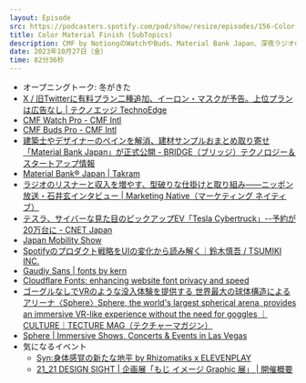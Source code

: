 ```yaml
---
layout: Episode
src: https://podcasters.spotify.com/pod/show/resize/episodes/156-Color-Material-Finish-SubTopics-e2b3fv9
title: Color Material Finish (SubTopics)
description: CMF by NotiongのWatchやBuds、Material Bank Japan、深夜ラジオの収益化、Tesla Cybertruck、SpotifyのUI、球体アリーナ Sphareや、気になるイベント情報など最近気になったサブトピックスを話しました。
date: 2023年10月27日（金）
time: 82分36秒
---
```


- オープニングトーク: 冬がきた
- [X / 旧Twitterに有料プラン二種追加、イーロン・マスクが予告。上位プランは広告なし | テクノエッジ TechnoEdge](https://www.techno-edge.net/article/2023/10/22/2121.html)
- [CMF Watch Pro - CMF Intl](https://intl.cmf.tech/pages/watch-pro)
- [CMF Buds Pro - CMF Intl](https://intl.cmf.tech/pages/buds-pro)
- [建築士やデザイナーのペインを解消、建材サンプルおまとめ取り寄せ「Material Bank Japan」が正式公開 - BRIDGE（ブリッジ）テクノロジー＆スタートアップ情報](https://thebridge.jp/2023/10/material-bank-japan-official-launch)
- [Material Bank®︎ Japan | Takram](https://ja.takram.com/projects/material-bank-japan)
- [ラジオのリスナーと収入を増やす、型破りな仕掛けと取り組み――ニッポン放送・石井玄インタビュー | Marketing Native（マーケティング ネイティブ）](https://marketingnative.jp/sp16/)
- [テスラ、サイバーな見た目のピックアップEV「Tesla Cybertruck」--予約が20万台に - CNET Japan](https://japan.cnet.com/article/35145892/)
- [Japan Mobility Show](https://www.japan-mobility-show.com/)
- [Spotifyのプロダクト戦略をUIの変化から読み解く｜鈴木慎吾 / TSUMIKI INC.](https://note.com/shingo2000/n/n7b4a5e40e86d)
- [Gaudiy Sans | fonts by kern](https://fonts.kern.inc/gaudiy-sans)
- [Cloudflare Fonts: enhancing website font privacy and speed](https://blog.cloudflare.com/cloudflare-fonts-enhancing-website-privacy-speed/)
- [ゴーグルなしでVRのような没入体験を提供する 世界最大の球体構造によるアリーナ〈Sphere〉Sphere, the world's largest spherical arena, provides an immersive VR-like experience without the need for goggles ｜CULTURE｜TECTURE MAG（テクチャーマガジン）](https://mag.tecture.jp/culture/20231006-sphere/)
- [Sphere | Immersive Shows, Concerts & Events in Las Vegas](https://www.thespherevegas.com/)
- 気になるイベント
    - [Syn:身体感覚の新たな地平 by Rhizomatiks x ELEVENPLAY](https://www.tokyonode.jp/sp/syn/)
    - [21_21 DESIGN SIGHT | 企画展「もじ イメージ Graphic 展」 | 開催概要](https://www.2121designsight.jp/program/graphic/)
